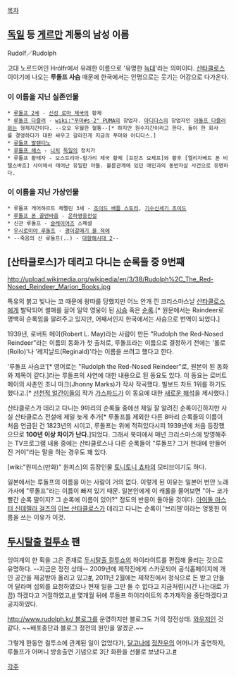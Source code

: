 [[목차]]
== [[독일]] 등 [[게르만]] 계통의 남성 이름 ==
Rudolf／Rudolph

고대 노르드어인 Hrólfr에서 유래한 이름으로 '유명한 [[늑대]]'라는 의미이다. [[산타클로스]] 이야기에 나오는 '''루돌프 사슴''' 때문에 한국에서는 인명으로는 웃기는 어감으로 다가온다.

=== 이 이름을 지닌 실존인물 ===
 * [[루돌프 2세]] - [[신성 로마 제국]]의 황제
 * [[루돌프 다즐러]] - [[wiki:"푸마#s-2" PUMA]]의 창업자. [[아디다스]]의 창업자인 [[아돌프 다즐러]]와는 형제지간이다. --오오 우월한 혈통--[* 하지만 원수지간이라고 한다. 둘이 한 회사를 경영하다가 대판 싸우고 갈라진게 지금의 푸마와 아디다스.]
 * [[루돌프 발렌티노]]
 * [[루돌프 헤스]] - [[나치]] [[독일]]의 정치가
 * 루돌프 황태자 - 오스트리아-헝가리 제국 황제 [프란츠 요제프]와 황후 [엘리자베트 폰 비텔스바흐] 사이에서 태어난 유일한 아들. 불륜관계에 있던 애인과의 동반자살 사건으로 유명하다.

=== 이 이름을 지닌 가상인물 ===
 * 루돌프 게어하르트 체펠린 3세 - [[조이드 배틀 스토리]], [[기수신세기 조이드]]
 * [[루돌프 폰 골덴바움]] - [[은하영웅전설]]
 * 신관 루돌프 - [[슬레이어즈]] 스페셜
 * [[우시로미야 루돌프]] - [[괭이갈매기 울 적에]]
 * --죽음의 신 루돌프(..) - [[대항해시대 2]]--
== [산타클로스]가 데리고 다니는 순록들 중 9번째 ==
http://upload.wikimedia.org/wikipedia/en/3/38/Rudolph%2C_The_Red-Nosed_Reindeer_Marion_Books.jpg 

특유의 붉고 빛나는 코 때문에 왕따를 당했지만 어느 안개 낀 크리스마스날 [[산타클로스]]에게 발탁되어 썰매를 끌어 일약 영웅이 된 [[사슴]] 혹은 [[순록]].[* 원문에서는 Raindeer로 명백히 순록임을 알려주고 있지만, 어째서인지 한국에서는 사슴으로 번역이 되었다.]

1939년, 로버트 메이(Robert L. May)라는 사람이 만든 "Rudolph the Red-Nosed Reindeer"라는 이름의 동화가 첫 출처로, 루돌프라는 이름으로 결정하기 전에는 '롤로(Rollo)'나 '레지날드(Reginald)'라는 이름을 쓰려고 했다고 한다.

'루돌프 사슴코'[* 영어로는 "Rudolph the Red-Nosed Reindeer"로, 원본이 된 동화와 제목이 같다.]라는 루돌프의 사연에 대한 내용으로 된 동요도 있다. 이 동요는 로버트 메이의 사촌인 조니 마크(Jhonny Marks)가 작사 작곡했다. 빌보드 차트 1위를 하기도 했다고.[* [[선천적 얼간이들]]의 작가 [[가스파드]]가 이 동요에 대한 [http://comic.naver.com/webtoon/detail.nhn?titleId=604147&no=4&weekday=wed 새로운 해석]을 제시했다.] 

산타클로스가 데리고 다니는 9마리의 순록들 중에선 제일 잘 알려진 순록이긴하지만 사실 산타클로스 전설에 제일 늦게 추가[* 루돌프를 제외한 다른 8마리 순록들의 이름이 처음 언급된 건 1823년의 시이고, 루돌프는 위에 적혀있다시피 1939년에 처음 등장했으므로 '''100년 이상 차이가 난다.''']되었다. 그래서 북미에서 매년 크리스마스에 방영해주는 TV프로그램 내용 중에는 산타클로스나 다른 순록들이 "루돌프? 그거 현대에 만들어진 거야"라는 말을 하는 경우도 꽤 있다.

[wiki:"원피스(만화)" 원피스]의 등장인물 [[토니토니 쵸파]]의 모티브이기도 하다.

일본에서는 루돌프의 이름을 아는 사람이 거의 없다. 이렇게 된 이유는 일본어 번안 노래 가사에 "루돌프"라는 이름이 빠져 있기 때문. 일본인에게 이 캐롤을 물어보면 "아~ 코가 빨간 순록 말이지? 그 순록에 이름이 있어?" 정도의 반응이 돌아올 것이다. [[아이돌 마스터 신데렐라 걸즈]]의 [[이브 산타클로스]]가 데리고 다니는 순록이 '브리첸'이라는 엉뚱한 이름을 쓰는 이유가 이것.
== [[두시탈출 컬투쇼]] 팬 ==
잉여계의 한 획을 그은 존재로 [[두시탈출 컬투쇼]]의 하이라이트를 편집해 올리는 것으로 유명하다. --지금은 정전 상태-- 2009년에 제작진에게 스카웃되어 공식홈페이지에 개인 공간을 제공받아 올리고 있고[http://wizard2.sbs.co.kr/resource/template/contents/tpl_iframetype.jsp?vVodId=V0000328482&vMenuId=1010938 #], 2011년 2월에는 제작진에서 정식으로 돈 받고 만들어 달라며 섭외를 요청하였으나 현재 일을 그만 둘 수 없다고 지금처럼(시간 나는대로 가끔) 하겠다고 거절하였고,[http://nbbs3.sbs.co.kr/index.jsp?cmd=read&code=tb_cult0605&no=776 #] 몇개월 뒤에 루돌프 하이라이트의 추가제작을 중단하겠다고 공지하였다.

[[http://www.rudolph.kr/ 블로그]]를 운영하지만 블로그도 거의 정전상태. [[와우저]]인 것 같다. ~~배포중단과 블로그 정전의 원인을 알겠군.~~

그렇게 한동안 컬투쇼에 관계된 일이 없었다가, [[달고나]]에 [[정찬우]]의 어머니가 출연하자, 루돌프가 어머니 방송출연 기념으로 3단 화환을 선물로 보냈다고.[http://yfrog.com/gze3zdnpj #]

[[각주]]
